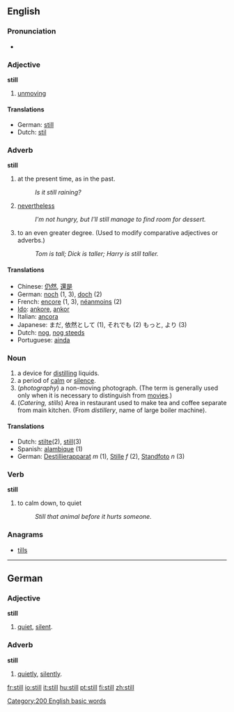 ==English==

{{rank|thought|found|people|141|still|just|while|again}}

===Pronunciation===
*{{audio|en-us-still.ogg|Audio (US)}}

===Adjective===
'''still'''

#[[unmoving]]

====Translations====
*German:  [[still]]
*Dutch: [[stil]]


===Adverb===
'''still'''

#at the present time, as in the past.
#: ''Is it still raining?''
#[[nevertheless]]
#: ''I'm not hungry, but I'll still manage to find room for dessert.''
#to an even greater degree.  (Used to modify comparative adjectives or adverbs.)
#: ''Tom is tall; Dick is taller; Harry is still taller.''

====Translations====
*Chinese: [[仍然]], [[還是]]
*German:  [[noch]] (1, 3), [[doch]] (2)
*French: [[encore]] (1, 3), [[néanmoins]] (2)
*[[Ido]]: [[ankore]], [[ankor]]
*Italian: [[ancora]]
*Japanese: まだ, 依然として (1), それでも (2) もっと, より (3) 
*Dutch: [[nog]], [[nog steeds]]
*Portuguese: [[ainda]]

===Noun===
{{en-noun-reg}}

#a device for [[distill]]ing liquids.
#a period of [[calm]] or [[silence]].
#(''photography'') a non-moving photograph.  (The term is generally used only when it is necessary to distinguish from [[movie]]s.)
#(''Catering, stills'') Area in restaurant used to make tea and coffee separate from main kitchen. (From ''distillery'', name of large boiler machine).


====Translations====
*Dutch: [[stilte]](2), [[still]](3)
*Spanish: [[alambique]] (1)
*German: [[Destillierapparat]] ''m'' (1), [[Stille]] ''f'' (2), [[Standfoto]] ''n'' (3)

===Verb===
'''still'''

#to calm down, to quiet
#:  ''Still that animal before it hurts someone.''

===Anagrams===
*[[tills]]


----
==German==
===Adjective===
'''still'''

# [[quiet]], [[silent]].

===Adverb===
'''still'''

# [[quietly]], [[silently]].
[[Category:200 English basic words]]

[[fr:still]]
[[io:still]]
[[it:still]]
[[hu:still]]
[[pt:still]]
[[fi:still]]
[[zh:still]]